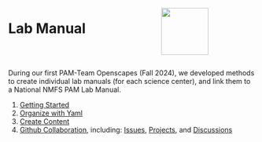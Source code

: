 ::: columns
:::{.column width="60%"}

# Lab Manual 

::: 
:::{.column width="40%"}

![](images/labManualLogo.png){width=1in}

:::
:::

During our first PAM-Team Openscapes (Fall 2024), we developed methods to create individual lab manuals (for each science center), and link them to a National NMFS PAM Lab Manual.

1. [Getting Started](https://sael-swfsc.github.io/OpenScience/content/gettingStarted.html){target="_blank"}
2. [Organize with Yaml](https://sael-swfsc.github.io/OpenScience/content/organizeYml.html){target="_blank"}
3. [Create Content](https://sael-swfsc.github.io/OpenScience/content/createContent.html){target="_blank"}
4. [Github Collaboration](https://sael-swfsc.github.io/OpenScience/content/gitCollaborate.html){target="_blank"}, including: [Issues](https://sael-swfsc.github.io/OpenScience/content/issues.html){target="_blank"}, [Projects](https://sael-swfsc.github.io/OpenScience/content/gitProject.html){target="_blank"}, and [Discussions](https://sael-swfsc.github.io/OpenScience/content/gitDiscussion.html){target="_blank"}
  
